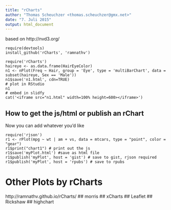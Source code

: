 ```yaml
---
title: "rCharts"
author: "Thomas Scheuchzer <thomas.scheuchzer@gmx.net>"
date: "7. Juli 2015"
output: html_document
---
```


based on http://nvd3.org/


```
require(devtools)
install_github('rCharts', 'ramnathv')
```

```
require('rCharts')
haireye <- as.data.frame(HairEyeColor)
n1 <- nPlot(Freq ~ Hair, group = 'Eye', type = 'multiBarChart', data = subset(haireye, Sex == 'Male'))
n1$save('n1.html', cdn=TRUE)
# plot in RStudio
n1
# embed in slidfy
cat('<iframe src="n1.html" width=100% height=600></iframe>')
```

## How to get the js/html or publish an rChart
Now you can add whatever you'd like
```
require('rjson')
r1 <- rPlot(mpg ~ wt | am + vs, data = mtcars, type = "point", color = "gear")
r1$print("chart1") # print out the js 
r1$save('myPlot.html') #save as html file
r1$publish('myPlot', host = 'gist') # save to gist, rjson required
r1$publish('myPlot', host = 'rpubs') # save to rpubs
```


# Other Plots by rCharts
http://ramnathv.github.io/rCharts/
## morris
## xCharts
## Leaflet
## Rickshaw
## highchart